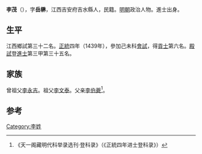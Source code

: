 {{Otheruses|other=名为李茂的其他人物|李茂}}

'''李茂'''（{{bd|1406年||？}}），字'''岳楙'''，江西吉安府吉水縣人，民籍。[[明朝|明朝]]政治人物。進士出身。

== 生平 ==
江西鄉試第三十二名。[[正统_(年号)|正統]]四年（1439年），參加己未科[[會試|會試]]，得[[貢士|貢士]]第六名。[[殿試|殿試]]登[[進士|進士]]第三甲第三十五名。

== 家族 ==
曾祖父[[李永吉|李永吉]]。祖父[[李文泰|李文泰]]。父亲[[李伯夔|李伯夔]]<ref>《天一阁藏明代科举录选刊·登科录》（《正統四年进士登科录》）</ref>。

==参考==
{{reflist}}

{{正統四年己未科殿試金榜}}

{{Authority control}}

{{DEFAULTSORT:}}
[[Category:李姓|Category:李姓]]


{{明朝人物小作品}}